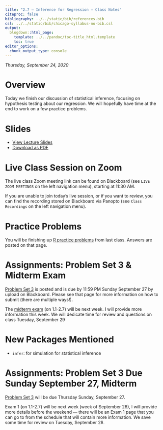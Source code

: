```yaml
---
title: "2.7 — Inference for Regression — Class Notes"
citeproc: false
bibliography: ../../static/bib/references.bib
csl: ../../static/bib/chicago-syllabus-no-bib.csl
output:
  blogdown::html_page:
    template: ../../pandoc/toc-title_html.template
    toc: true
editor_options: 
  chunk_output_type: console
---
```


*Thursday, September 24, 2020*

# Overview

Today we finish our discussion of statistical inference, focusing on hypothesis testing about our regression. We will hopefully have time at the end to work on a few practice problems.


# Slides

- [<i class="fas fa-chalkboard-teacher"></i> View Lecture Slides](/slides/2.7-slides.html)
- [<i class="fas fa-file-pdf"></i> Download as PDF](/slides/2.7-slides.pdf)

# Live Class Session on Zoom

The live class <i class="fas fa-video"></i> Zoom meeting link can be found on Blackboard (see `LIVE ZOOM MEETINGS` on the left navigation menu), starting at 11:30 AM.

If you are unable to join today's live session, or if you want to review, you can find the recording stored on Blackboard via Panopto (see `Class Recordings` on the left navigation menu).

# Practice Problems

You will be finishing up [R practice problems](/r/2.5-r-practice.html) from last class. Answers are posted on that page.

# Assignments: Problem Set 3 & Midterm Exam

[Problem Set 3](/assignment/03-problem-set.html) is posted and is due by 11:59 PM Sunday September 27 by upload on Blackboard. Please see that page for more information on how to submit (there are multiple ways!).

The [midterm exam](/assignment/01-exam) (on 1.1-2.7) will be next week. I will provide more information this week. We will dedicate time for review and questions on class Tuesday, September 29

# New Packages Mentioned

- `infer`: for simulation for statistical inference

# Assignments: Problem Set 3 Due Sunday September 27, Midterm

[Problem Set 3](/assignment/03-problem-set) will be due Thursday Sunday, September 27. 

Exam 1 (on 1.1-2.7) will be next week (week of September 28), I will provide more details before the weekend — there will be an Exam 1 page that you can go to from the schedule that will contain more information. We save some time for review on Tuesday, September 29.
